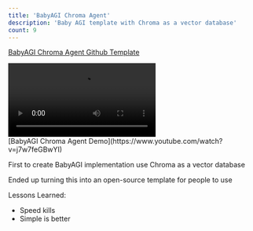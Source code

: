 ```yaml
---
title: 'BabyAGI Chroma Agent'
description: 'Baby AGI template with Chroma as a vector database'
count: 9
---
```


[BabyAGI Chroma Agent Github Template](https://github.com/alexdphan/babyagi-chroma-agent)

<div className="py-5">
  <video controls playsinline>
    <source
      src="https://pub-825a8c4ad8dc4097833a60b3dcf2a446.r2.dev/babyagi.mov"
      type="video/mp4"
    />
  </video>
</div>
[BabyAGI Chroma Agent Demo](https://www.youtube.com/watch?v=j7w7feGBwYI)
<br />

First to create BabyAGI implementation use Chroma as a vector database

Ended up turning this into an open-source template for people to use

Lessons Learned:

- Speed kills
- Simple is better
